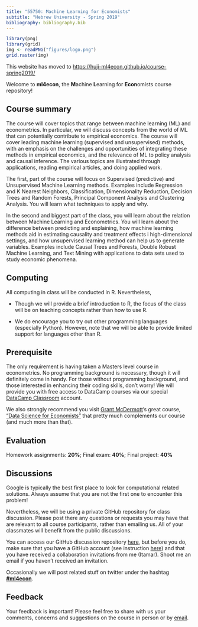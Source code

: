 ```yaml
---
title: "55750: Machine Learning for Economists"
subtitle: "Hebrew University - Spring 2019"
bibliography: bibliography.bib
---
```


  
```r
library(png)
library(grid)
img <- readPNG("figures/logo.png")
grid.raster(img)
```

This website has moved to [https://huji-ml4econ.github.io/course-spring2019/](https://huji-ml4econ.github.io/course-spring2019/)

Welcome to __ml4econ__, the **M**achine **L**earning for **Econ**omists course repository!  


## Course summary

The course will cover topics that range between machine learning (ML) and econometrics. In particular, we will discuss concepts from the world of ML that can potentially contribute to empirical economics. The course will cover leading machine learning (supervised and unsupervised) methods, with an emphasis on the challenges and opportunities of integrating these methods in empirical economics, and the relevance of ML to policy analysis and causal inference. The various topics are illustrated through applications, reading empirical articles, and doing applied work.

The first, part of the course will focus on Supervised (predictive) and Unsupervised Machine Learning methods. Examples include Regression and K Nearest Neighbors, Classification, Dimensionality Reduction, Decision Trees and Random Forests, Principal Component Analysis and Clustering Analysis. You will learn what techniques to apply and why.

In the second and biggest part of the class, you will learn about the relation between Machine Learning and Econometrics. You will learn about the difference between predicting and explaining, how machine learning methods aid in estimating causality and treatment effects i high-dimensional settings, and how unsupervised learning method can help us to generate variables. Examples include Causal Trees and Forests, Double Robust Machine Learning, and Text Mining with applications to data sets used to study economic phenomena.

## Computing

All computing in class will be conducted in R. Nevertheless,

* Though we will provide a brief introduction to R, the focus of the class will be on teaching concepts rather than how to use R.  

* We do encourage you to try out other programming languages (especially Python). However, note that we will be able to provide limited support for languages other than R.  

## Prerequisite

The only requirement is having taken a Masters level course in econometrics. No programming background is necessary, though it will definitely come in handy. For those without programming background, and those interested in enhancing their coding skills, don't worry! We will provide you with free access to DataCamp courses via our special [DataCamp Classroom](https://itamarcaspi.github.io/ml4econ/datacamp.html) account.

We also strongly recommend  you visit [Grant McDermott](http://grantmcdermott.com/)'s great course, ["Data Science for Economists"](https://github.com/uo-ec607) that pretty much complements our course (and much more than that).


## Evaluation

Homework assignments: **20%**; Final exam: **40%**; Final project: **40%**


## Discussions

Google is typically the best first place to look for computational related solutions. Always assume that you are not the first one to encounter this problem!

Nevertheless, we will be using a private GitHub repository for class discussion. Please post there any questions or requests you may have that are relevant to all course participants, rather than emailing us. All of your classmates will benefit from the public discussions.

You can access our GitHub discussion repository [here](https://github.com/itamarcaspi/ml4econ_discussion), but before you do, make sure that you have a GitHub account (see instruction [here](https://itamarcaspi.github.io/ml4econ/git.html)) and that you have received a collaboration invitations from me (Itamar). Shoot me an email if you haven't received an invitation.


Occasionally we will post related stuff on twitter under the hashtag [__#ml4econ__](https://twitter.com/search?f=tweets&q=%23ml4econ&src=typd).


## Feedback

Your feedback is important! Please feel free to share with us
your comments, concerns and suggestions on the course in
person or by [email](https://itamarcaspi.github.io/ml4econ/people.html).
